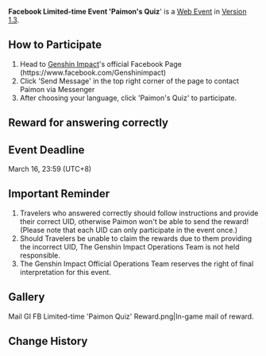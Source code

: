 {{Event
|name              = Facebook Limited-time Event 'Paimon's Quiz'
|image             = Paimon's Quiz.png
|type              = Web
|time_known        = yes
|time_start        = 2021-03-13 5:00:00
|time_start_offset = GMT+8
|time_end          = 2021-03-16 23:59:59
|time_end_offset   = GMT+8
|link              = https://www.hoyolab.com/article/241284
}}
{{Description|Dear Travelers, do you really know our good friend [[Venti]]?<br>
Paimon wishes to quiz everyone~

Take part in the quiz, provide the correct answer and you can win Primogems!}}
'''Facebook Limited-time Event 'Paimon's Quiz'''' is a [[Web Event]] in [[Version 1.3]].

==How to Participate==
#Head to [[Genshin Impact]]'s official Facebook Page (https://www.facebook.com/Genshinimpact)
#Click 'Send Message' in the top right corner of the page to contact Paimon via Messenger
#After choosing your language, click 'Paimon's Quiz' to participate.

==Reward for answering correctly==
{{Card|Primogem|40|5}}

==Event Deadline==
March 16, 23:59 (UTC+8)

==Important Reminder==
# Travelers who answered correctly should follow instructions and provide their correct UID, otherwise Paimon won't be able to send the reward! (Please note that each UID can only participate in the event once.)
# Should Travelers be unable to claim the rewards due to them providing the incorrect UID, The Genshin Impact Operations Team is not held responsible.
# The Genshin Impact Official Operations Team reserves the right of final interpretation for this event.

==Gallery==
<gallery>
Mail GI FB Limited-time 'Paimon Quiz' Reward.png|In-game mail of reward.
</gallery>

==Change History==
{{Change History|1.3}}